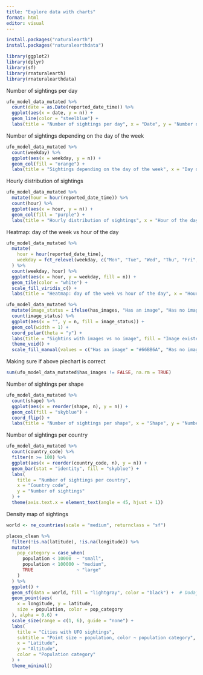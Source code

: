 ```yaml
---
title: "Explore data with charts"
format: html
editor: visual
---
```


```r
install.packages("naturalearth")
install.packages("naturalearthdata")
```

```r
library(ggplot2)
library(dplyr)
library(sf)
library(rnaturalearth)
library(rnaturalearthdata)
```


Number of sightings per day
```r
ufo_model_data_mutated %>%
  count(date = as.Date(reported_date_time)) %>%
  ggplot(aes(x = date, y = n)) +
  geom_line(color = "steelblue") +
  labs(title = "Number of sightings per day", x = "Date", y = "Number of sightings")
```

Number of sightings depending on the day of the week
```r
ufo_model_data_mutated %>%
  count(weekday) %>%
  ggplot(aes(x = weekday, y = n)) +
  geom_col(fill = "orange") +
  labs(title = "Sightings depending on the day of the week", x = "Day of the week", y = "Number of sightings")
```

Hourly distribution of sightings
```r
ufo_model_data_mutated %>%
  mutate(hour = hour(reported_date_time)) %>%
  count(hour) %>%
  ggplot(aes(x = hour, y = n)) +
  geom_col(fill = "purple") +
  labs(title = "Hourly distribution of sightings", x = "Hour of the day", y = "Number of sightings")
```


Heatmap: day of the week vs hour of the day
```r
ufo_model_data_mutated %>%
  mutate(
    hour = hour(reported_date_time),
    weekday = fct_relevel(weekday, c("Mon", "Tue", "Wed", "Thu", "Fri", "Sat", "Sun"))
  ) %>%
  count(weekday, hour) %>%
  ggplot(aes(x = hour, y = weekday, fill = n)) +
  geom_tile(color = "white") +
  scale_fill_viridis_c() +
  labs(title = "Heatmap: day of the week vs hour of the day", x = "Hour of the day", y = "Day of the week", fill = "Number of sightings")

```



```r
ufo_model_data_mutated %>%
  mutate(image_status = ifelse(has_images, "Has an image", "Has no image")) %>%
  count(image_status) %>%
  ggplot(aes(x = "", y = n, fill = image_status)) +
  geom_col(width = 1) +
  coord_polar(theta = "y") +
  labs(title = "Sightins with images vs no image", fill = "Image existence") +
  theme_void() +
  scale_fill_manual(values = c("Has an image" = "#66BB6A", "Has no image" = "#EF5350"))
```

Making sure if above piechart is correct
```r
sum(ufo_model_data_mutated$has_images != FALSE, na.rm = TRUE)
```


Number of sightings per shape
```r
ufo_model_data_mutated %>%
  count(shape) %>%
  ggplot(aes(x = reorder(shape, n), y = n)) +
  geom_col(fill = "skyblue") +
  coord_flip() +
  labs(title = "Number of sightings per shape", x = "Shape", y = "Number of sightings")
```


Number of sightings per country
```r
ufo_model_data_mutated %>%
  count(country_code) %>%
  filter(n >= 100) %>%
  ggplot(aes(x = reorder(country_code, n), y = n)) +
  geom_bar(stat = "identity", fill = "skyblue") +
  labs(
    title = "Number of sightings per country",
    x = "Country code",
    y = "Number of sightings"
  ) +
  theme(axis.text.x = element_text(angle = 45, hjust = 1))
```


Density map of sightings
```r
world <- ne_countries(scale = "medium", returnclass = "sf")

places_clean %>%
  filter(!is.na(latitude), !is.na(longitude)) %>%
  mutate(
    pop_category = case_when(
      population < 10000  ~ "small",
      population < 100000 ~ "medium",
      TRUE                ~ "large"
    )
  ) %>%
  ggplot() +
  geom_sf(data = world, fill = "lightgray", color = "black") +  # Dodajemy mapę
  geom_point(aes(
    x = longitude, y = latitude,
    size = population, color = pop_category
  ), alpha = 0.6) +
  scale_size(range = c(1, 6), guide = "none") +
  labs(
    title = "Cities with UFO sightings",
    subtitle = "Point size ~ population, color ~ population category",
    x = "Latitude",
    y = "Altitude",
    color = "Population category"
  ) +
  theme_minimal()
```


